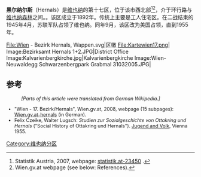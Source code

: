 '''黑尔纳尔斯'''（Hernals）是[[维也纳|维也纳]]的第十七区，位于该市西北部<ref name="SA">Statistik Austria, 2007, webpage: [http://www.statistik.at/web_de/statistiken/bevoelkerung/bevoelkerungsstand_jahres-_und_quartalswerte/bevoelkerung_zu_jahres-_quartalsanfang/023450.html statistik.at-23450] {{Webarchive|url=https://archive.is/20080530015219/http://www.statistik.at/web_de/statistiken/bevoelkerung/bevoelkerungsstand_jahres-_und_quartalswerte/bevoelkerung_zu_jahres-_quartalsanfang/023450.html |date=2008-05-30 }}.</ref><ref name="GVH"> Wien.gv.at webpage (see below: References).</ref>，介于环行路与[[维也纳森林|维也纳森林]]之间。。该区成立于1892年。传统上主要是工人住宅区。在二战结束的1945年4月，苏联军队占领了维也纳。同年9月，该区改为美国占领，直到1955年。
<gallery>
File:Wien - Bezirk Hernals, Wappen.svg|区徽
File:Kartewien17.png|
Image:Bezirksamt Hernals 1+2.JPG|District Office
Image:Kalvarienbergkirche.jpg|Kalvarienbergkirche
Image:Wien-Neuwaldegg Schwarzenbergpark Grabmal 31032005.JPG|
</gallery>

== 参考 ==
<references />
<div style="font-size:91%">
:''[Parts of this article were translated from German Wikipedia.]''
* "Wien - 17. Bezirk/Hernals", Wien.gv.at, 2008, webpage (15 subpages): [http://www.wien.gv.at/bezirke/Hernals/ Wien.gv.at-hernals]{{Wayback|url=http://www.wien.gv.at/bezirke/Hernals/ |date=20081218220304 }} (in German).
* Felix Czeike, Walter Lugsch: ''Studien zur Sozialgeschichte von Ottakring und Hernals'' ("Social History of Ottakring und Hernals"). [[Jugend_and_Volk|Jugend and Volk]], Vienna 1955.
</div>

{{coord|48|13|57|N|16|16|46|E|region:AT-9_type:adm2nd|display=title}}
{{Authority control}}
[[Category:维也纳分区|Category:维也纳分区]]
